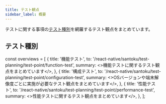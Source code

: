 ```yaml
---
title: テスト観点
sidebar_label: 概要
---
```


テストに関する事項の[テスト種別](../../requirements/non-functional/test-outline.mdx#テスト種別)を網羅するテスト観点をまとめています。

<!-- textlint-disable ja-technical-writing/sentence-length,ja-technical-writing/max-comma,ja-spacing/ja-no-space-around-parentheses,jtf-style/3.3.かっこ類と隣接する文字の間のスペースの有無,ja-technical-writing/ja-no-mixed-period,ja-technical-writing/no-unmatched-pair -->

## テスト種別

const overviews = [
  {
    title: '機能テスト',
    to: '/react-native/santoku/test-planning/test-point/function-test',
    summary: <>機能テストに関するテスト観点をまとめています</>,
  },
  {
    title: '構成テスト',
    to: '/react-native/santoku/test-planning/test-point/configuration-test',
    summary: <>OSバージョンや端末解像度ごとに実施が必要なテスト観点をまとめています</>,
  },
    {
    title: '性能テスト',
    to: '/react-native/santoku/test-planning/test-point/performance-test',
    summary: <>性能テストに関するテスト観点をまとめています</>,
  },
];

<PageList overviews={overviews} colSize={12} />

<!-- textlint-enable ja-technical-writing/sentence-length,ja-technical-writing/max-comma,ja-spacing/ja-no-space-around-parentheses,jtf-style/3.3.かっこ類と隣接する文字の間のスペースの有無,ja-technical-writing/ja-no-mixed-period,ja-technical-writing/no-unmatched-pair -->
